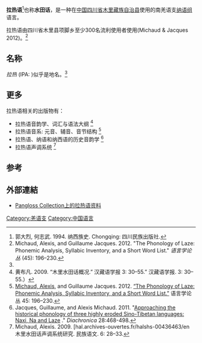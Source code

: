 {{Copy edit|time=2021-04-13T17:58:40+00:00}}
{{Infobox language
|name=拉热语
|altname=木里水田话
|nativename=
|pronunciation={{IPA|lɑ33 ze33}}
|states=[[中国|中国]]
|region=[[四川省|四川省]]
|ethnicity=
|speakers=300
|date=2012
|ref=<ref name=Michaud&Jacques/>
|familycolor=汉藏语系
|fam2=[[羌语支|羌语群]]
|fam3=[[羌语支|纳语支]]
|fam4=
|iso3=none
|glotto=laze1238
|glottorefname=Laze
}}

'''拉热语'''<ref name="Guo Dalie 1994">郭大烈, 何志武. 1994. 纳西族史. Chongqing: 四川民族出版社.</ref>也称'''水田话'''，是一种在[[中国|中国]][[四川省|四川省]][[木里藏族自治县|木里藏族自治县]]使用的南羌语支[[纳语组|纳语组]]语言。

拉热语由四川省木里县项脚乡至少300名流利使用者使用(Michaud & Jacques 2012)。<ref name=Michaud&Jacques>Michaud, Alexis, and Guillaume Jacques. 2012. "The Phonology of Laze: Phonemic Analysis, Syllabic Inventory, and a Short Word List." ''语言学论丛'' (45): 196–230.</ref>

==名称==
''拉热'' (IPA: {{IPA|[lɑ33 ze33]}})似乎是地名。<ref name="Guo Dalie 1994"/>

==更多==
拉热语相关的出版物有：
* 拉热语音韵学、词汇与语法大纲 <ref>黄布凡. 2009. “木里水田话概况.” 汉藏语学报 3: 30–55.” 汉藏语学报. 3: 30–55.）</ref>
* 拉热语音系: 元音、辅音、音节结构 <ref>[[Alexis_Michaud|Michaud, Alexis]], and Guillaume Jacques. 2012. [http://hal.archives-ouvertes.fr/halshs-00582639/en “The Phonology of Laze: Phonemic Analysis, Syllabic Inventory, and a Short Word List.”] {{Wayback|url=http://hal.archives-ouvertes.fr/halshs-00582639/en |date=20200517124151 }}语言学论丛 45: 196–230.</ref>
* 拉热语、纳语和纳西语的历史音韵学 <ref name="Jacques">Jacques, Guillaume, and Alexis Michaud. 2011. "[http://halshs.archives-ouvertes.fr/halshs-00537990/ Approaching the historical phonology of three highly eroded Sino-Tibetan languages: Naxi, Na and Laze] {{Wayback|url=http://halshs.archives-ouvertes.fr/halshs-00537990/ |date=20200806131912 }}." ''Diachronica'' 28:468-498.</ref>
* 拉热语声调系统 <ref>Michaud, Alexis. 2009. [hal.archives-ouvertes.fr/halshs-00436463/en 木里水田话声调系统研究. 民族语文. 6: 28–33.</ref>

==参考==
{{Reflist}}

==外部連結==
* [http://lacito.vjf.cnrs.fr/archivage/languages/Laze_en.htm Pangloss Collection上的拉热语资料] {{Wayback|url=http://lacito.vjf.cnrs.fr/archivage/languages/Laze_en.htm |date=20150115060810 }}

{{汉藏语系}}
{{Qiangic languages}}
{{中国语言}}

[[Category:羌语支|Category:羌语支]]
[[Category:中国语言|Category:中国语言]]


{{st-lang-stub}}